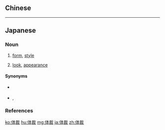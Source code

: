 {{also|體裁}}
==Chinese==
{{zh-see|體裁}}

----

==Japanese==
{{ja-kanjitab|てい|さい|yomi=o}}

===Noun===
{{ja-noun|ていさい|kyu=體裁}}

# [[form]], [[style]]
#: {{ja-usex|'''体裁'''を整える|'''ていさい''' を ととのえる|{{sense|about a document, dictionary etc.}} to make '''stylized'''}}
# [[look]], [[appearance]]
#: {{ja-usex|'''体裁'''が悪い|'''ていさい''' が わるい|to look not so good<ref>{{R:SanseidōKokugoJiten1974}}</ref>}}

====Synonyms====
* {{sense|style}} {{ja-r|書式|しょしき}}
* {{sense|appearance}} {{ja-r|見栄|みえ}}, {{ja-r|見栄え|みばえ}}

===References===
<references />

[[ko:体裁]]
[[hu:体裁]]
[[mg:体裁]]
[[ja:体裁]]
[[zh:体裁]]